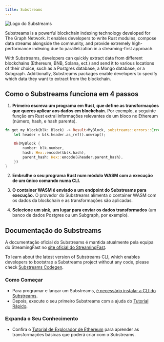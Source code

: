 ```yaml
---
title: Substreams
---
```


![Logo do Substreams](/img/substreams-logo.png)

Substreams is a powerful blockchain indexing technology developed for The Graph Network. It enables developers to write Rust modules, compose data streams alongside the community, and provide extremely high-performance indexing due to parallelization in a streaming-first approach.

With Substreams, developers can quickly extract data from different blockchains (Ethereum, BNB, Solana, ect.) and send it to various locations of their choice, such as a Postgres database, a Mongo database, or a Subgraph. Additionally, Substreams packages enable developers to specify which data they want to extract from the blockchain.

## Como o Substreams funciona em 4 passos

1. **Primeiro escreva um programa em Rust, que define as transformações que queres aplicar aos dados em blockchain.** Por exemplo, a seguinte função em Rust extrai informações relevantes de um bloco no Ethereum (número, hash, e hash parente).

```rust
fn get_my_block(blk: Block) -> Result<MyBlock, substreams::errors::Error> {
    let header = blk.header.as_ref().unwrap();

    Ok(MyBlock {
        number: blk.number,
        hash: Hex::encode(&blk.hash),
        parent_hash: Hex::encode(&header.parent_hash),
    })
}
```

2. **Embrulhe o seu programa Rust num módulo WASM com a execução de um único comando numa CLI.**

3. **O container WASM é enviado a um endpoint do Substreams para execução.** O provedor do Substreams alimenta o container WASM com os dados da blockchain e as transformações são aplicadas.

4. **Selecione um [sink](https://substreams.streamingfast.io/documentation/consume/other-sinks), um lugar para enviar os dados transformados** (um banco de dados Postgres ou um Subgraph, por exemplo).

## Documentação do Substreams

A documentação oficial do Substreams é mantida atualmente pela equipa do StreamingFast no [site oficial do StreamingFast](https://substreams.streamingfast.io/).

To learn about the latest version of Substreams CLI, which enables developers to bootstrap a Substreams project without any code, please check [Substreams Codegen](https://streamingfastio.medium.com/substreams-codegen-no-code-tool-to-bootstrap-your-project-a11efe0378c6).

### Como Começar

- Para programar e lançar um Substreams, [é necessário instalar a CLI do Substreams](https://substreams.streamingfast.io/documentation/consume/installing-the-cli).
- Depois, execute o seu primeiro Substreams com a ajuda do [Tutorial Rápido](https://substreams.streamingfast.io/documentation/develop/init-project).

### Expanda o Seu Conhecimento

- Confira o [Tutorial de Explorador de Ethereum](https://substreams.streamingfast.io/tutorials/evm) para aprender as transformações básicas que poderá criar com o Substreams.
